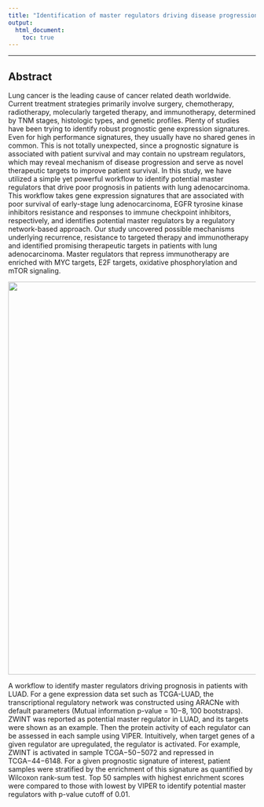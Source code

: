 ```yaml
---
title: "Identification of master regulators driving disease progression, relapse and drug resistance in lung adenocarcinoma"
output:
  html_document:
    toc: true
---
```

***

## Abstract
Lung cancer is the leading cause of cancer related death worldwide. Current treatment strategies primarily involve surgery, chemotherapy, radiotherapy, molecularly targeted therapy, and immunotherapy, determined by TNM stages, histologic types, and genetic profiles. Plenty of studies have been trying to identify robust prognostic gene expression signatures. Even for high performance signatures, they usually have no shared genes in common. This is not totally unexpected, since a prognostic signature is associated with patient survival and may contain no upstream regulators, which may reveal mechanism of disease progression and serve as novel therapeutic targets to improve patient survival. In this study, we have utilized a simple yet powerful workflow to identify potential master regulators that drive poor prognosis in patients with lung adenocarcinoma. This workflow takes gene expression signatures that are associated with poor survival of early-stage lung adenocarcinoma, EGFR tyrosine kinase inhibitors resistance and responses to immune checkpoint inhibitors, respectively, and identifies potential master regulators by a regulatory network-based approach. Our study uncovered possible mechanisms underlying recurrence, resistance to targeted therapy and immunotherapy and identified promising therapeutic targets in patients with lung adenocarcinoma. Master regulators that repress immunotherapy are enriched with MYC targets, E2F targets, oxidative phosphorylation and mTOR signaling.

<p align="center">
  <img width="800" src="images/LungMR.png">
</p>

A workflow to identify master regulators driving prognosis in patients with LUAD. For a gene expression data set such as TCGA-LUAD, the transcriptional regulatory network was constructed using ARACNe with default parameters (Mutual information p-value = 10−8, 100 bootstraps). ZWINT was reported as potential master regulator in LUAD, and its targets were shown as an example. Then the protein activity of each regulator can be assessed in each sample using VIPER. Intuitively, when target genes of a given regulator are upregulated, the regulator is activated. For example, ZWINT is activated in sample TCGA−50−5072 and repressed in TCGA−44−6148. For a given prognostic signature of interest, patient samples were stratified by the enrichment of this signature as quantified by Wilcoxon rank-sum test. Top 50 samples with highest enrichment scores were compared to those with lowest by VIPER to identify potential master regulators with p-value cutoff of 0.01.
